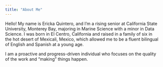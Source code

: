 ```yaml
---
title: "About Me"
---
```


Hello! My name is Ericka Quintero, and I’m a rising senior at California State University, Monterey Bay, majoring in Marine Science with a minor in Data Science. I was born in El Centro, California and raised in a family of six in the hot desert of Mexicali, Mexico, which allowed me to be a fluent bilingual of English and Spanish at a young age.

I am a proactive and progress-driven individual who focuses on the quality of the work and "making" things happen.
